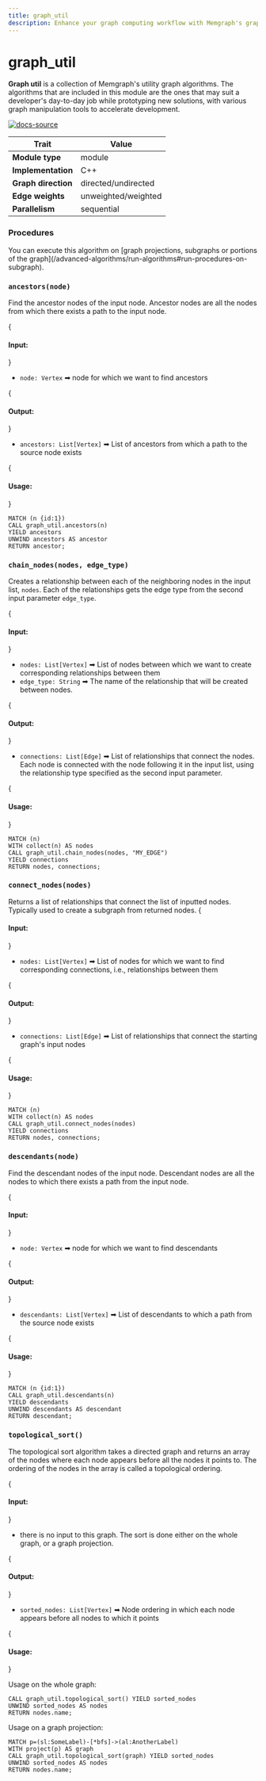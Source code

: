 ```yaml
---
title: graph_util
description: Enhance your graph computing workflow with Memgraph's graph_util utility. Access tutorials and comprehensive documentation to learn how to work with graphs more efficiently using the graph_util utility in Memgraph.
---
```



# graph_util



**Graph util** is a collection of Memgraph's utility graph algorithms. The algorithms that are included in this module
are the ones that may suit a developer's day-to-day job while prototyping new
solutions, with various graph manipulation tools to accelerate development. 

[![docs-source](https://img.shields.io/badge/source-graph_util-FB6E00?logo=github&style=for-the-badge)](https://github.com/memgraph/mage/blob/main/cpp/graph_util_module/graph_util_module.cpp)

| Trait               | Value                                                                                                     |
| ------------------- | --------------------------------------------------------------------------------------------------------- |
| **Module type**     | module                               |
| **Implementation**  | C++                                 |
| **Graph direction** | directed/undirected |
| **Edge weights**    | unweighted/weighted |
| **Parallelism**     | sequential                         |

### Procedures

<Callout type="info">
You can execute this algorithm on [graph projections, subgraphs or portions of the graph](/advanced-algorithms/run-algorithms#run-procedures-on-subgraph).
</Callout>

### `ancestors(node)`

Find the ancestor nodes of the input node. Ancestor nodes are all the nodes from which
there exists a path to the input node.

{<h4> Input: </h4>}

- `node: Vertex` ➡ node for which we want to find ancestors


{<h4> Output: </h4>}

- `ancestors: List[Vertex]` ➡ List of ancestors from which a path to the source node exists

{<h4> Usage: </h4>}

```cypher
MATCH (n {id:1})
CALL graph_util.ancestors(n)
YIELD ancestors
UNWIND ancestors AS ancestor
RETURN ancestor;
```

### `chain_nodes(nodes, edge_type)`

Creates a relationship between each of the neighboring nodes in the input list, `nodes`. Each of the relationships
gets the edge type from the second input parameter `edge_type`.

{<h4> Input: </h4>}

- `nodes: List[Vertex]` ➡ List of nodes between which we want to create corresponding relationships between them
- `edge_type: String` ➡ The name of the relationship that will be created between nodes.


{<h4> Output: </h4>}

- `connections: List[Edge]` ➡ List of relationships that connect the nodes. Each node is connected with the node following it in the input list, using the relationship type specified as the second input parameter.

{<h4> Usage: </h4>}

```cypher
MATCH (n)
WITH collect(n) AS nodes
CALL graph_util.chain_nodes(nodes, "MY_EDGE")
YIELD connections
RETURN nodes, connections;
```

### `connect_nodes(nodes)`

Returns a list of relationships that connect the list of inputted nodes. 
Typically used to create a subgraph from returned nodes.
{<h4> Input: </h4>}

- `nodes: List[Vertex]` ➡ List of nodes for which we want to find corresponding connections, i.e., relationships between them


{<h4> Output: </h4>}

- `connections: List[Edge]` ➡ List of relationships that connect the starting graph's input nodes

{<h4> Usage: </h4>}

```cypher
MATCH (n)
WITH collect(n) AS nodes
CALL graph_util.connect_nodes(nodes)
YIELD connections
RETURN nodes, connections;
```

### `descendants(node)`

Find the descendant nodes of the input node. Descendant nodes are all the nodes to which
there exists a path from the input node.

{<h4> Input: </h4>}

- `node: Vertex` ➡ node for which we want to find descendants


{<h4> Output: </h4>}

- `descendants: List[Vertex]` ➡ List of descendants to which a path from the source node exists

{<h4> Usage: </h4>}

```cypher
MATCH (n {id:1})
CALL graph_util.descendants(n)
YIELD descendants
UNWIND descendants AS descendant
RETURN descendant;
```

### `topological_sort()`

The topological sort algorithm takes a directed graph and returns an array of the nodes where each node appears before all the nodes it points to. The ordering of the nodes in the array is called a topological ordering.

{<h4> Input: </h4>}

- there is no input to this graph. The sort is done either on the whole graph, or a graph projection.


{<h4> Output: </h4>}

- `sorted_nodes: List[Vertex]` ➡ Node ordering in which each node appears before all nodes to which it points

{<h4> Usage: </h4>}

Usage on the whole graph:
```cypher
CALL graph_util.topological_sort() YIELD sorted_nodes
UNWIND sorted_nodes AS nodes
RETURN nodes.name;
```

Usage on a graph projection:
```cypher
MATCH p=(sl:SomeLabel)-[*bfs]->(al:AnotherLabel)
WITH project(p) AS graph
CALL graph_util.topological_sort(graph) YIELD sorted_nodes
UNWIND sorted_nodes AS nodes
RETURN nodes.name;
```